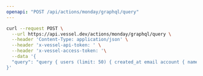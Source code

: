 ```yaml
---
openapi: "POST /api/actions/monday/graphql/query"
---
```


<RequestExample>

```bash Request
curl --request POST \
  --url https://api.vessel.dev/actions/monday/graphql/query \
  --header 'Content-Type: application/json' \
  --header 'x-vessel-api-token: ' \
  --header 'x-vessel-access-token: '\
  --data '{
  "query": "query { users (limit: 50) { created_at email account { name id }}}"
}'
```

</RequestExample>

